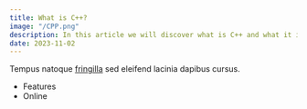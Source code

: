```yaml
---
title: What is C++?
image: "/CPP.png"
description: In this article we will discover what is C++ and what it is capable of.
date: 2023-11-02
---
```


Tempus natoque [fringilla](https://github.com/tellay) sed eleifend lacinia dapibus cursus.

* Features
* Online